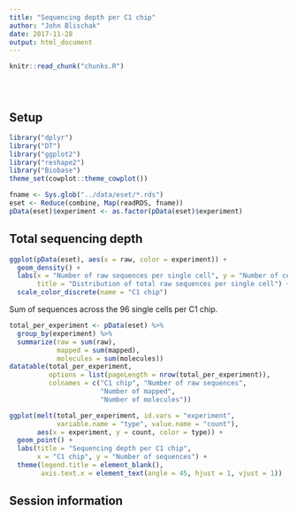 ```yaml
---
title: "Sequencing depth per C1 chip"
author: "John Blischak"
date: 2017-11-28
output: html_document
---
```


<!-- The file analysis/chunks.R contains chunks that define default settings
shared across the workflowr files. -->
```r
knitr::read_chunk("chunks.R")
```

<!-- Update knitr chunk options -->
```r
```

<!-- Insert the date the file was last updated -->
```r
```

<!-- Insert the code version (Git commit SHA1) if Git repository exists and R
 package git2r is installed -->
```r
```

## Setup

```r
library("dplyr")
library("DT")
library("ggplot2")
library("reshape2")
library("Biobase")
theme_set(cowplot::theme_cowplot())
```

```r
fname <- Sys.glob("../data/eset/*.rds")
eset <- Reduce(combine, Map(readRDS, fname))
pData(eset)$experiment <- as.factor(pData(eset)$experiment)
```

## Total sequencing depth

```r
ggplot(pData(eset), aes(x = raw, color = experiment)) +
  geom_density() +
  labs(x = "Number of raw sequences per single cell", y = "Number of cells",
       title = "Distribution of total raw sequences per single cell") +
  scale_color_discrete(name = "C1 chip")
```

Sum of sequences across the 96 single cells per C1 chip.

```r
total_per_experiment <- pData(eset) %>%
  group_by(experiment) %>%
  summarize(raw = sum(raw),
            mapped = sum(mapped),
            molecules = sum(molecules))
datatable(total_per_experiment,
          options = list(pageLength = nrow(total_per_experiment)),
          colnames = c("C1 chip", "Number of raw sequences",
                       "Number of mapped",
                       "Number of molecules"))
```

```r
ggplot(melt(total_per_experiment, id.vars = "experiment",
            variable.name = "type", value.name = "count"),
       aes(x = experiment, y = count, color = type)) +
  geom_point() +
  labs(title = "Sequencing depth per C1 chip",
       x = "C1 chip", y = "Number of sequences") +
  theme(legend.title = element_blank(),
        axis.text.x = element_text(angle = 45, hjust = 1, vjust = 1))
```

## Session information

<!-- Insert the session information into the document -->
```r
```
